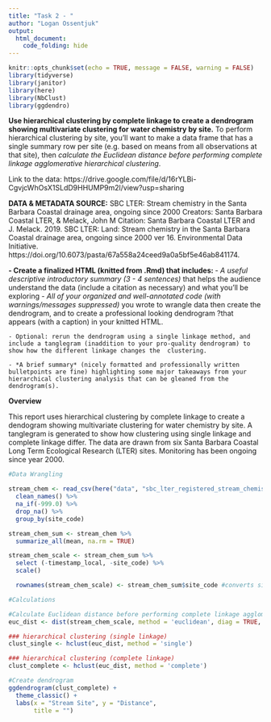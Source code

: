 ```yaml
---
title: "Task 2 - "
author: "Logan Ossentjuk"
output: 
  html_document:
    code_folding: hide
---
```


```r
knitr::opts_chunk$set(echo = TRUE, message = FALSE, warning = FALSE)
library(tidyverse)
library(janitor)
library(here)
library(NbClust)
library(ggdendro)
```

**Use hierarchical clustering by complete linkage to create a dendrogram showing multivariate clustering for water chemistry by site.**
To perform hierarchical clustering by site, you’ll want to make a data frame that has a single summary row per site (e.g. based on means from all observations at that site), then *calculate the Euclidean distance before performing complete linkage agglomerative hierarchical clustering*. 

Link to the data: https://drive.google.com/file/d/16rYLBi-CgvjcWhOsX1SLdD9HHUMP9m2l/view?usp=sharing

**DATA & METADATA SOURCE:** 
SBC LTER: Stream chemistry in the Santa Barbara Coastal drainage area, ongoing since 2000
Creators: Santa Barbara Coastal LTER, & Melack, John M
Citation: Santa Barbara Coastal LTER and J. Melack. 2019. SBC LTER: Land: Stream chemistry in the Santa Barbara Coastal drainage area, ongoing since 2000 ver 16. Environmental Data Initiative. https://doi.org/10.6073/pasta/67a558a24ceed9a0a5bf5e46ab841174. 

**- Create a finalized HTML (knitted from .Rmd) that includes: **
    - *A useful descriptive introductory summary (3 - 4 sentences)* that helps the audience understand the data (include a citation as necessary) and what you’ll be exploring
    - *All of your organized and well-annotated code (with warnings/messages suppressed)* you wrote to wrangle data then create the dendrogram, and to create a professional looking dendrogram ?that appears (with a caption) in your knitted HTML.  

    - Optional: rerun the dendrogram using a single linkage method, and include a tanglegram (inaddition to your pro-quality dendrogram) to show how the different linkage changes the  clustering.
    
    - *A brief summary* (nicely formatted and professionally written bulletpoints are fine) highlighting some major takeaways from your hierarchical clustering analysis that can be gleaned from the dendrogram(s).
    
**Overview**

This report uses hierarchical clustering by complete linkage to create a dendogram showing multivariate clustering for water chemistry by site. A tanglegram is generated to show how clustering using single linkage and complete linkage differ. The data are drawn from six Santa Barbara Coastal Long Term Ecological Research (LTER) sites. Monitoring has been ongoing since year 2000.

    
```r
#Data Wrangling

stream_chem <- read_csv(here("data", "sbc_lter_registered_stream_chemistry.csv")) %>% 
  clean_names() %>% 
  na_if(-999.0) %>% 
  drop_na() %>% 
  group_by(site_code) 

stream_chem_sum <- stream_chem %>% 
  summarize_all(mean, na.rm = TRUE) 

stream_chem_scale <- stream_chem_sum %>% 
  select (-timestamp_local, -site_code) %>% 
  scale()

  rownames(stream_chem_scale) <- stream_chem_sum$site_code #converts site_code to row names
```

```r
#Calculations 

#Calculate Euclidean distance before performing complete linkage agglomerative hierarchical clustering
euc_dist <- dist(stream_chem_scale, method = 'euclidean', diag = TRUE, upper = TRUE)

### hierarchical clustering (single linkage)
clust_single <- hclust(euc_dist, method = 'single')

### hierarchical clustering (complete linkage)
clust_complete <- hclust(euc_dist, method = 'complete')
```

```r
#Create dendrogram
ggdendrogram(clust_complete) +
  theme_classic() +
  labs(x = "Stream Site", y = "Distance",
       title = "")
```

